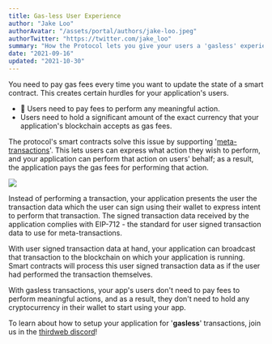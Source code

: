 ```yaml
---
title: Gas-less User Experience
author: "Jake Loo"
authorAvatar: "/assets/portal/authors/jake-loo.jpeg"
authorTwitter: "https://twitter.com/jake_loo"
summary: "How the Protocol lets you give your users a 'gasless' experience of blockchains."
date: "2021-09-16"
updated: "2021-10-30"
---
```


You need to pay gas fees every time you want to update the state of a smart contract. This creates certain hurdles for your application's users.

- 💸 Users need to pay fees to perform any meaningful action.
- Users need to hold a significant amount of the exact currency that your application's blockchain accepts as gas fees.

The protocol's smart contracts solve this issue by supporting '[meta-transactions](https://docs.openzeppelin.com/learn/sending-gasless-transactions#what-is-a-meta-tx)'. This lets users can express what action they wish to perform, and your application can perform that action on users' behalf; as a result, the application pays the gas fees for performing that action.

![](/assets/portal/docs/gassless-txs.png)

Instead of performing a transaction, your application presents the user the transaction data which the user can sign using their wallet to express intent to perform that transaction. The signed transaction data received by the application complies with EIP-712 - the standard for user signed transaction data to use for meta-transactions.

With user signed transaction data at hand, your application can broadcast that transaction to the blockchain on which your application is running. Smart contracts will process this user signed transaction data as if the user had performed the transaction themselves.

With gasless transactions, your app's users don't need to pay fees to perform meaningful actions, and as a result, they don't need to hold any cryptocurrency in their wallet to start using your app.

To learn about how to setup your application for '**gasless**' transactions, join us in the [thirdweb discord](https://discord.com/invite/thirdweb)!
